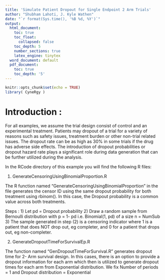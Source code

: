 ---
title: 'Simulate Patient Dropout for Single Endpoint 2 Arm Trials'
author: "Shubham Lahoti, J. Kyle Wathen"
date: "`r format(Sys.time(), '%B %d, %Y')`"
output:
  html_document:
    toc: true
    toc_float:
      collapsed: false
    toc_depth: 5
    number_sections: true
    latex_engine: tinytex
  word_document: default
  pdf_document:
    toc: true
    toc_depth: '5'
---

```{r setup, include=FALSE}
knitr::opts_chunk$set(echo = TRUE)
library( CyneRgy )
```

# Introduction : 
For all examples, we assume the trial design consist of control and an experimental treatment. Patients may dropout of a trial for a variety of reasons such as safety issues, treatment burden or other non-trial related issues. The dropout rate can be as high as 30% in some trials if the drug has adverse side effects. The introduction of dropout probabilities or dropout hazard rate plays a significant role during data generation that can be further utilized during the analysis.

In the RCode directory of this example you will find the following R files:

1. GenerateCensoringUsingBinomialProportion.R

The R function named "GenerateCensoringUsingBinomialProportion" in the file  generates the censor ID using the same dropout probability for both treatment using rbinom(). In this case, the Dropout probability is a common value across both treatments. 

Steps : 
1) Let pd = Dropout probability 
2) Draw a random sample from Bernoulli distribution  with p = 1- pd i.e. Binomial(1, pd) of a size n = NumSub
3) The sample generated in step (2) is a censoring indicator where 1 is a patient that does NOT drop out, eg completer, and 0 for a patient that drops out, eg non-completer.  

2. GenerateDropoutTimeForSurvivalEp.R

The function named "GenDropoutTimeForSurvival.R" generates dropout time for 2- Arm survival design. 
In this cases, there is an option to provide a dropout information for each arm which then is utilized to generate dropout times for each arm from Exponential distribution. We fix Number of periods = 1 and Dropout distribution = Exponential



